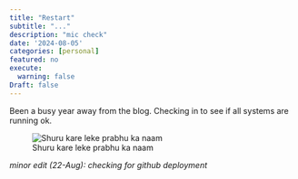 ```yaml
---
title: "Restart"
subtitle: "..."
description: "mic check"
date: '2024-08-05'
categories: [personal]
featured: no
execute:
  warning: false
Draft: false
---
```


Been a busy year away from the blog. Checking in to see if all systems are running ok.

![Shuru kare leke prabhu ka naam](restart-start-again-y.gif){fig-align="left"}

*minor edit (22-Aug): checking for github deployment*
